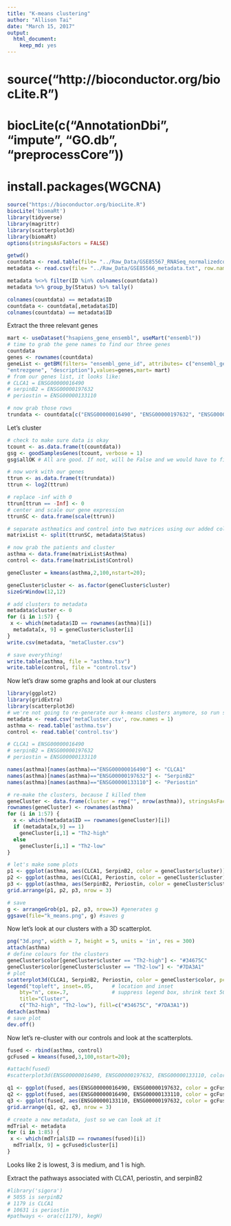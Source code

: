 ---
title: "K-means clustering"
author: "Allison Tai"
date: "March 15, 2017"
output: 
  html_document: 
    keep_md: yes
---
# source("http://bioconductor.org/biocLite.R") 
# biocLite(c("AnnotationDbi", "impute", "GO.db", "preprocessCore"))
# install.packages(WGCNA)

```{r, message=FALSE, warning=FALSE}
source("https://bioconductor.org/biocLite.R")
biocLite('biomaRt')
library(tidyverse)
library(magrittr)
library(scatterplot3d)
library(biomaRt)
options(stringsAsFactors = FALSE)
```

```{r}
getwd()
countdata <- read.table(file= "../Raw_Data/GSE85567_RNASeq_normalizedcounts.txt", check.names = FALSE)
metadata <- read.csv(file= "../Raw_Data/GSE85566_metadata.txt", row.names = 1)

metadata %<>% filter(ID %in% colnames(countdata))
metadata %>% group_by(Status) %>% tally()

colnames(countdata) == metadata$ID
countdata <- countdata[,metadata$ID]
colnames(countdata) == metadata$ID
```

Extract the three relevant genes
```{r}
mart <- useDataset("hsapiens_gene_ensembl", useMart("ensembl"))
# time to grab the gene names to find our three genes
countdata
genes <- rownames(countdata)
geneList <- getBM(filters= "ensembl_gene_id", attributes= c("ensembl_gene_id",
"entrezgene", "description"),values=genes,mart= mart)
# from our genes list, it looks like:
# CLCA1 = ENSG00000016490
# serpinB2 = ENSG00000197632
# periostin = ENSG00000133110

# now grab those rows
trundata <- countdata[c("ENSG00000016490", "ENSG00000197632", "ENSG00000133110"),]
```

Let's cluster
```{r}
# check to make sure data is okay
tcount <- as.data.frame(t(countdata))
gsg <- goodSamplesGenes(tcount, verbose = 1)
gsg$allOK # All are good. If not, will be False and we would have to filter them

# now work with our genes
ttrun <- as.data.frame(t(trundata))
ttrun <- log2(ttrun)

# replace -inf with 0
ttrun[ttrun == -Inf] <- 0
# center and scale our gene expression
ttrunSC <- data.frame(scale(ttrun))

# separate asthmatics and control into two matrices using our added column
matrixList <- split(ttrunSC, metadata$Status)

# now grab the patients and cluster
asthma <- data.frame(matrixList$Asthma)
control <- data.frame(matrixList$Control)

geneCluster = kmeans(asthma,2,100,nstart=20);

geneCluster$cluster <- as.factor(geneCluster$cluster)
sizeGrWindow(12,12)

# add clusters to metadata
metadata$cluster <- 0
for (i in 1:57) {
 x <- which(metadata$ID == rownames(asthma)[i])
  metadata[x, 9] = geneCluster$cluster[i]
}
write.csv(metadata, "metaCluster.csv")

# save everything!
write.table(asthma, file = "asthma.tsv")
write.table(control, file = "control.tsv")
```

Now let's draw some graphs and look at our clusters
```{r, eval=FALSE, include=FALSE}
library(ggplot2)
library(gridExtra)
library(scatterplot3d)
# we're not going to re-generate our k-means clusters anymore, so run starting from here:
metadata <- read.csv('metaCluster.csv', row.names = 1)
asthma <- read.table('asthma.tsv')
control <- read.table('control.tsv')

# CLCA1 = ENSG00000016490
# serpinB2 = ENSG00000197632
# periostin = ENSG00000133110

names(asthma)[names(asthma)=="ENSG00000016490"] <- "CLCA1"
names(asthma)[names(asthma)=="ENSG00000197632"] <- "SerpinB2"
names(asthma)[names(asthma)=="ENSG00000133110"] <- "Periostin"

# re-make the clusters, because I killed them
geneCluster <- data.frame(cluster = rep("", nrow(asthma)), stringsAsFactors = FALSE)
rownames(geneCluster) <- rownames(asthma)
for (i in 1:57) {
  x <- which(metadata$ID == rownames(geneCluster)[i])
  if (metadata[x,9] == 1)
    geneCluster[i,1] = "Th2-high"
  else
    geneCluster[i,1] = "Th2-low"
}

# let's make some plots
p1 <- ggplot(asthma, aes(CLCA1, SerpinB2, color = geneCluster$cluster)) + geom_point() + scale_colour_manual(values=c("#34675C", "#7DA3A1"), name = "Cluster")
p2 <- ggplot(asthma, aes(CLCA1, Periostin, color = geneCluster$cluster)) + geom_point() + scale_colour_manual(values=c("#34675C", "#7DA3A1"), name = "Cluster")
p3 <- ggplot(asthma, aes(SerpinB2, Periostin, color = geneCluster$cluster)) + geom_point() + scale_colour_manual(values=c("#34675C", "#7DA3A1"), name = "Cluster")
grid.arrange(p1, p2, p3, nrow = 3)

# save
g <- arrangeGrob(p1, p2, p3, nrow=3) #generates g
ggsave(file="k_means.png", g) #saves g
```

Now let's look at our clusters with a 3D scatterplot.
```{r, eval=FALSE, include=FALSE}
png("3d.png", width = 7, height = 5, units = 'in', res = 300)
attach(asthma)
# define colours for the clusters
geneCluster$color[geneCluster$cluster == "Th2-high"] <- "#34675C"
geneCluster$color[geneCluster$cluster == "Th2-low"] <- "#7DA3A1"
# plot
scatterplot3d(CLCA1, SerpinB2, Periostin, color = geneCluster$color, pch=19, grid=TRUE)
legend("topleft", inset=.05,      # location and inset
    bty="n", cex=.7,              # suppress legend box, shrink text 50%
    title="Cluster",
    c("Th2-high", "Th2-low"), fill=c("#34675C", "#7DA3A1"))
detach(asthma)
# save plot
dev.off()
```

Now let's re-cluster with our controls and look at the scatterplots.
```{r, eval=FALSE, include=FALSE}
fused <- rbind(asthma, control)
gcFused = kmeans(fused,3,100,nstart=20);

#attach(fused)
#scatterplot3d(ENSG00000016490, ENSG00000197632, ENSG00000133110, color = gcFused$cluster)

q1 <- ggplot(fused, aes(ENSG00000016490, ENSG00000197632, color = gcFused$cluster)) + geom_point()
q2 <- ggplot(fused, aes(ENSG00000016490, ENSG00000133110, color = gcFused$cluster)) + geom_point()
q3 <- ggplot(fused, aes(ENSG00000133110, ENSG00000197632, color = gcFused$cluster)) + geom_point()
grid.arrange(q1, q2, q3, nrow = 3)

# create a new metadata, just so we can look at it
mdTrial <- metadata
for (i in 1:85) {
 x <- which(mdTrial$ID == rownames(fused)[i])
  mdTrial[x, 9] = gcFused$cluster[i]
}

```

Looks like 2 is lowest, 3 is medium, and 1 is high.

Extract the pathways associated with CLCA1, periostin, and serpinB2

```{r}
#library('sigora')
# 5055 is serpinB2
# 1179 is CLCA1
# 10631 is periostin
#pathways <- ora(c(1179), kegH)
``````
